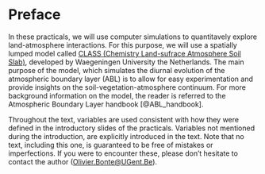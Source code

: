 # Preface {.unnumbered}

In these practicals, we will use computer simulations to quantitavely explore land-atmosphere interactions. For this purpose, we will use a spatially lumped model called [CLASS (Chemistry Land-sufrace Atmosphere Soil Slab)](https://classmodel.github.io/), developed by Waegeningen University the Netherlands. The main purpose of the model, which simulates the diurnal evolution of the atmospheric boundary layer (ABL) is to allow for easy experimentation and provide insights on the soil-vegetation-atmosphere continuum. For more background information on the model, the reader is referred to the Atmospheric Boundary Layer handbook [@ABL_handbook].

Throughout the text, variables are used consistent with how they were defined in the introductory slides of the practicals. Variables not mentioned during the introduction, are explicitly introduced in the text. Note that no text, including this one, is guaranteed to be free of mistakes or imperfections. If you were to encounter these, please don't hesitate to contact the author ([Olivier.Bonte@UGent.Be](mailto:Olivier.Bonte@Ugent.be)).